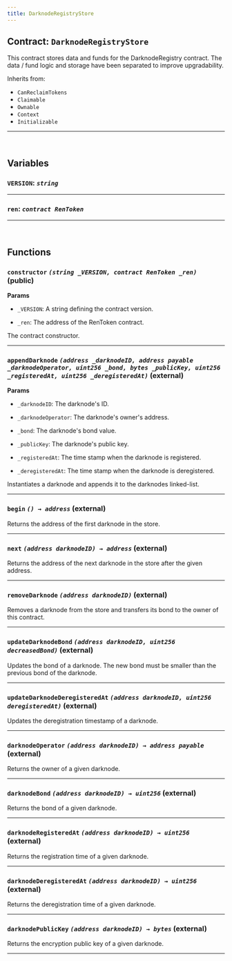 ```yaml
---
title: DarknodeRegistryStore
---
```



<DocTag type={DocType.Reference} />

## Contract: `DarknodeRegistryStore`

This contract stores data and funds for the DarknodeRegistry
contract. The data / fund logic and storage have been separated to improve
upgradability.



Inherits from:

- `CanReclaimTokens`
- `Claimable`
- `Ownable`
- `Context`
- `Initializable`


<hr />


<br />

## Variables


### **`VERSION`**: *`string`*







<hr />

### **`ren`**: *`contract RenToken`*







<hr />



<br />

## Functions

### **`constructor`** *`(string _VERSION, contract RenToken _ren)`* (public)

**Params**
- `_VERSION`: A string defining the contract version.

- `_ren`: The address of the RenToken contract.


The contract constructor.





<hr />

### **`appendDarknode`** *`(address _darknodeID, address payable _darknodeOperator, uint256 _bond, bytes _publicKey, uint256 _registeredAt, uint256 _deregisteredAt)`* (external)

**Params**
- `_darknodeID`: The darknode's ID.

- `_darknodeOperator`: The darknode's owner's address.

- `_bond`: The darknode's bond value.

- `_publicKey`: The darknode's public key.

- `_registeredAt`: The time stamp when the darknode is registered.

- `_deregisteredAt`: The time stamp when the darknode is deregistered.


Instantiates a darknode and appends it to the darknodes
linked-list.





<hr />

### **`begin`** *`() → address`* (external)



Returns the address of the first darknode in the store.



<hr />

### **`next`** *`(address darknodeID) → address`* (external)



Returns the address of the next darknode in the store after the
given address.



<hr />

### **`removeDarknode`** *`(address darknodeID)`* (external)



Removes a darknode from the store and transfers its bond to the
owner of this contract.



<hr />

### **`updateDarknodeBond`** *`(address darknodeID, uint256 decreasedBond)`* (external)



Updates the bond of a darknode. The new bond must be smaller
than the previous bond of the darknode.



<hr />

### **`updateDarknodeDeregisteredAt`** *`(address darknodeID, uint256 deregisteredAt)`* (external)



Updates the deregistration timestamp of a darknode.



<hr />

### **`darknodeOperator`** *`(address darknodeID) → address payable`* (external)



Returns the owner of a given darknode.



<hr />

### **`darknodeBond`** *`(address darknodeID) → uint256`* (external)



Returns the bond of a given darknode.



<hr />

### **`darknodeRegisteredAt`** *`(address darknodeID) → uint256`* (external)



Returns the registration time of a given darknode.



<hr />

### **`darknodeDeregisteredAt`** *`(address darknodeID) → uint256`* (external)



Returns the deregistration time of a given darknode.



<hr />

### **`darknodePublicKey`** *`(address darknodeID) → bytes`* (external)



Returns the encryption public key of a given darknode.



<hr />


